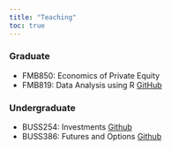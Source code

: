 ```yaml
---
title: "Teaching"
toc: true
---
```


### Graduate
- FMB850: Economics of Private Equity
- FMB819: Data Analysis using R [GitHub](https://github.com/chung-jiwoong/FMB819-Slides)

### Undergraduate
- BUSS254: Investments [Github](https://github.com/chung-jiwoong/BUSS254-Slides)
- BUSS386: Futures and Options [Github](https://github.com/chung-jiwoong/BUSS386-Slides)

